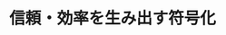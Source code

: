 ﻿---
title: "信頼・効率を生み出す符号化"
category: "情報理工学院"
vol: 89
interviewee: "金子 晴彦"
url: "http://kaneko-www.cs.titech.ac.jp/index.html"
tags: ["情報","データ","符号","圧縮"]
pdf: "89-3-kaneko.pdf"
career: ""
preface: "情報分野の発展はめざましく、また多岐にわたっている。金子研究室はその中で符号化理論を対象にした 研究、特にハードウェアに適切な符号化を施すための研究を行なっている。本稿では符号化の基本から入 り、その後先生の研究である誤り訂正符号とデータ圧縮について紹介する。また、先生の研究のスタンス についても触れる。"
---
